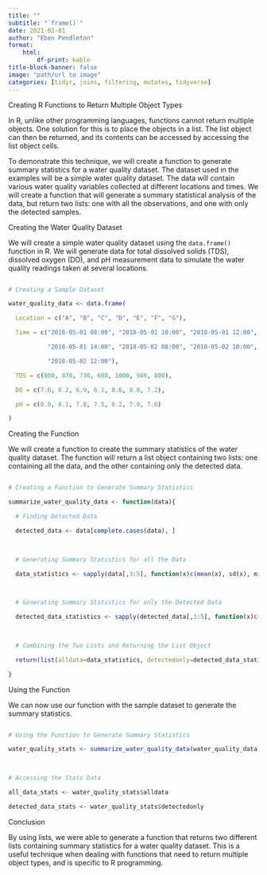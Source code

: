 ---
title: ""
subtitle: "`frame()`"
date: 2021-02-01
author: "Eben Pendleton"
format:
    html:
        df-print: kable
title-block-banner: false
image: "path/url to image"
categories: [tidyr, joins, filtering, mutates, tidyverse]
---

Creating R Functions to Return Multiple Object Types

In R, unlike other programming languages, functions cannot return multiple objects. One solution for this is to place the objects in a list. The list object can then be returned, and its contents can be accessed by accessing the list object cells. 

To demonstrate this technique, we will create a function to generate summary statistics for a water quality dataset. The dataset used in the examples will be a simple water quality dataset. The data will contain various water quality variables collected at different locations and times. We will create a function that will generate a summary statistical analysis of the data, but return two lists: one with all the observations, and one with only the detected samples.

Creating the Water Quality Dataset

We will create a simple water quality dataset using the `data.frame()` function in R. We will generate data for total dissolved solids (TDS), dissolved oxygen (DO), and pH measurement data to simulate the water quality readings taken at several locations. 

```R
# Creating a Sample Dataset
water_quality_data <- data.frame(
  Location = c("A", "B", "C", "D", "E", "F", "G"), 
  Time = c("2018-05-01 08:00", "2018-05-01 10:00", "2018-05-01 12:00", 
           "2018-05-01 14:00", "2018-05-02 08:00", "2018-05-02 10:00", 
           "2018-05-02 12:00"), 
  TDS = c(800, 870, 730, 600, 1000, 900, 800), 
  DO = c(7.6, 8.2, 6.9, 6.1, 8.6, 8.0, 7.2), 
  pH = c(8.0, 8.1, 7.8, 7.5, 8.2, 7.9, 7.6)
)
```

Creating the Function

We will create a function to create the summary statistics of the water quality dataset. The function will return a list object containing two lists: one containing all the data, and the other containing only the detected data. 

```R
# Creating a Function to Generate Summary Statistics
summarize_water_quality_data <- function(data){
  # Finding Detected Data
  detected_data <- data[complete.cases(data), ]
  
  # Generating Summary Statistics for all the Data
  data_statistics <- sapply(data[,3:5], function(x)c(mean(x), sd(x), min(x), max(x)))
  
  # Generating Summary Statistics for only the Detected Data
  detected_data_statistics <- sapply(detected_data[,3:5], function(x)c(mean(x), sd(x), min(x), max(x)))
  
  # Combining the Two Lists and Returning the List Object 
  return(list(alldata=data_statistics, detectedonly=detected_data_statistics))
}
```

Using the Function

We can now use our function with the sample dataset to generate the summary statistics. 

```R 
# Using the Function to Generate Summary Statistics
water_quality_stats <- summarize_water_quality_data(water_quality_data)
    
# Accessing the Stats Data  
all_data_stats <- water_quality_stats$alldata
detected_data_stats <- water_quality_stats$detectedonly
```

Conclusion

By using lists, we were able to generate a function that returns two different lists containing summary statistics for a water quality dataset. This is a useful technique when dealing with functions that need to return multiple object types, and is specific to R programming.